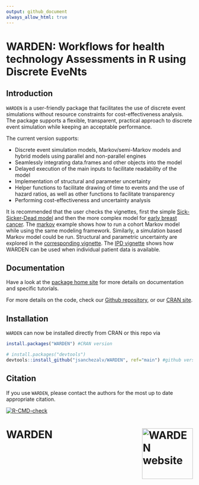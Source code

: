```yaml
---
output: github_document
always_allow_html: true
---
```


# WARDEN: Workflows for health technology Assessments in R using Discrete EveNts

## Introduction
`WARDEN` is a user-friendly package that facilitates the use of discrete event simulations without resource constraints for cost-effectiveness analysis.
The package supports a flexible, transparent, practical approach to discrete event simulation while keeping an acceptable performance.

The current version supports:

* Discrete event simulation models, Markov/semi-Markov models and hybrid models using parallel and non-parallel engines
* Seamlessly integrating data.frames and other objects into the model
* Delayed execution of the main inputs to facilitate readability of the model
* Implementation of structural and parameter uncertainty
* Helper functions to facilitate drawing of time to events and the use of hazard ratios, as well as other functions to facilitate transparency
* Performing cost-effectiveness and uncertainty analysis

It is recommended that the user checks the vignettes, first the simple [Sick-Sicker-Dead model](https://jsanchezalv.github.io/WARDEN/articles/example_ssd.html) and then the more complex model for [early breast cancer](https://jsanchezalv.github.io/WARDEN/articles/example_eBC.html). The [markov](https://jsanchezalv.github.io/WARDEN/articles/example_markov.html) example shows how to run a cohort Markov model while using the same modeling framework. Similarly, a simulation based Markov model could be run. Structural and parametric uncertainty are explored in the [corresponding vignette](https://jsanchezalv.github.io/WARDEN/articles/example_uncertainty.html). The [IPD vignette](https://jsanchezalv.github.io/WARDEN/articles/example_ipd.html) shows how WARDEN can be used when individual patient data is available.

## Documentation

Have a look at the [package home site](https://jsanchezalv.github.io/WARDEN/index.html) for more details on documentation and specific tutorials.

For more details on the code, check our [Github repository](https://github.com/jsanchezalv/WARDEN), or our [CRAN site](https://cran.rstudio.com/web/packages/WARDEN/).

## Installation

`WARDEN` can now be installed directly from CRAN or this repo via

``` r
install.packages("WARDEN") #CRAN version 

# install.packages("devtools")
devtools::install_github("jsanchezalv/WARDEN", ref="main") #github version
```

## Citation

If you use `WARDEN`, please contact the authors for the most up to date appropriate citation.

<!-- badges: start -->
  [![R-CMD-check](https://github.com/jsanchezalv/WARDEN/actions/workflows/R-CMD-check.yaml/badge.svg)](https://github.com/jsanchezalv/WARDEN/actions/workflows/R-CMD-check.yaml)
<!-- badges: end -->


# WARDEN <a href="https://jsanchezalv.github.io/WARDEN/"><img src="man/figures/logo.png" align="right" height="137" alt="WARDEN website" /></a>
